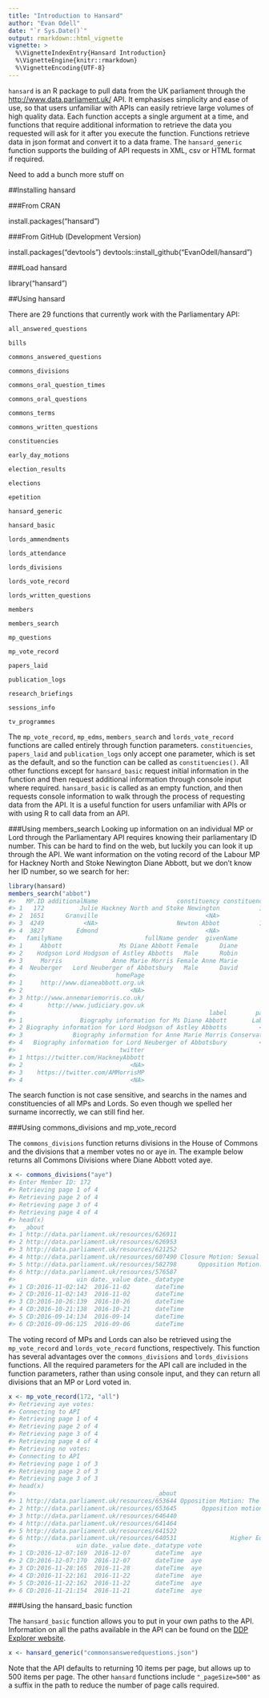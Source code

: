 ```yaml
---
title: "Introduction to Hansard"
author: "Evan Odell"
date: "`r Sys.Date()`"
output: rmarkdown::html_vignette
vignette: >
  %\VignetteIndexEntry{Hansard Introduction}
  %\VignetteEngine{knitr::rmarkdown}
  %\VignetteEncoding{UTF-8}
---
```


`hansard` is an R package to pull data from the UK parliament through the <http://www.data.parliament.uk/> API. It emphasises simplicity and ease of use, so that users unfamiliar with APIs can easily retrieve large volumes of high quality data. Each function accepts a single argument at a time, and functions that require additional information to retrieve the data you requested will ask for it after you execute the function. Functions retrieve data in json format and convert it to a data frame. The `hansard_generic` function supports the building of API requests in XML, csv or HTML format if required.



Need to add a bunch more stuff on 


##Installing hansard

###From CRAN

install.packages("hansard")

###From GitHub (Development Version)

install.packages("devtools")
devtools::install_github("EvanOdell/hansard")

###Load hansard

library("hansard")


##Using hansard

There are 29 functions that currently work with the Parliamentary API:

`all_answered_questions`

`bills`

`commons_answered_questions`

`commons_divisions`

`commons_oral_question_times`

`commons_oral_questions`

`commons_terms`

`commons_written_questions`

`constituencies`

`early_day_motions`

`election_results`

`elections`

`epetition`

`hansard_generic`

`hansard_basic`

`lords_ammendments`

`lords_attendance`

`lords_divisions`

`lords_vote_record`

`lords_written_questions`

`members`

`members_search`

`mp_questions`

`mp_vote_record`

`papers_laid`

`publication_logs`

`research_briefings`

`sessions_info`

`tv_programmes`


The `mp_vote_record`, `mp_edms`, `members_search` and `lords_vote_record` functions are called entirely through function parameters. `constituencies`, `papers_laid` and `publication_logs` only accept one parameter, which is set as the default, and so the function can be called as `constituencies()`.  All other functions except for `hansard_basic`  request initial information in the function and then request additional information through console input where required. `hansard_basic` is called as an empty function, and then requests console information to walk through the process of requesting data from the API. It is a useful function for users unfamiliar with APIs or with using R to call data from an API.

###Using members_search
Looking up information on an individual MP or Lord through the Parliamentary API requires knowing their parliamentary ID number. This can be hard to find on the web, but luckily you can look it up through the API. We want information on the voting record of the Labour MP for Hackney North and Stoke Newington Diane Abbott, but we don't know her ID number, so we search for her:

```r
library(hansard)
members_search("abbot")
#>   MP.ID additionalName                      constituency constituencyCode
#> 1   172          Julie Hackney North and Stoke Newington           146966
#> 2  1651      Granville                              <NA>               NA
#> 3  4249           <NA>                      Newton Abbot           147092
#> 4  3827         Edmond                              <NA>               NA
#>   familyName                       fullName gender  givenName
#> 1     Abbott                Ms Diane Abbott Female      Diane
#> 2    Hodgson Lord Hodgson of Astley Abbotts   Male      Robin
#> 3     Morris              Anne Marie Morris Female Anne Marie
#> 4  Neuberger   Lord Neuberger of Abbotsbury   Male      David
#>                            homePage
#> 1     http://www.dianeabbott.org.uk
#> 2                              <NA>
#> 3 http://www.annemariemorris.co.uk/
#> 4       http://www.judiciary.gov.uk
#>                                                      label        party
#> 1                Biography information for Ms Diane Abbott       Labour
#> 2 Biography information for Lord Hodgson of Astley Abbotts         <NA>
#> 3              Biography information for Anne Marie Morris Conservative
#> 4   Biography information for Lord Neuberger of Abbotsbury         <NA>
#>                             twitter
#> 1 https://twitter.com/HackneyAbbott
#> 2                              <NA>
#> 3    https://twitter.com/AMMorrisMP
#> 4                              <NA>

```
The search function is not case sensitive, and searchs in the names and constituencies of all MPs and Lords. So even though we spelled her surname incorrectly, we can still find her.


###Using commons_divisions and mp_vote_record

The `commons_divisions` function returns divisions in the House of Commons and the divisions that a member votes no or aye in. The example below returns all Commons Divisions where Diane Abbott voted aye.

```r
x <- commons_divisions("aye")
#> Enter Member ID: 172
#> Retrieving page 1 of 4
#> Retrieving page 2 of 4
#> Retrieving page 3 of 4
#> Retrieving page 4 of 4
#> head(x)
#>  _about                                                              title
#> 1 http://data.parliament.uk/resources/626911                            Opposition Motion: Community Pharmacies
#> 2 http://data.parliament.uk/resources/626953                           Opposition Motion: Police Officer Safety
#> 3 http://data.parliament.uk/resources/621252                                           Opposition Motion: Yemen
#> 4 http://data.parliament.uk/resources/607490 Closure Motion: Sexual Offences (Pardons Etc.) Bill second reading
#> 5 http://data.parliament.uk/resources/582798      Opposition Motion: NHS sustainabiliy and transformation plans
#> 6 http://data.parliament.uk/resources/576587                                Finance Bill: Report Stage Amdt 174
#>                 uin date._value date._datatype
#> 1 CD:2016-11-02:142  2016-11-02       dateTime
#> 2 CD:2016-11-02:143  2016-11-02       dateTime
#> 3 CD:2016-10-26:139  2016-10-26       dateTime
#> 4 CD:2016-10-21:138  2016-10-21       dateTime
#> 5 CD:2016-09-14:134  2016-09-14       dateTime
#> 6 CD:2016-09-06:125  2016-09-06       dateTime

```

The voting record of MPs and Lords can also be retrieved using the `mp_vote_record` and `lords_vote_record` functions, respectively. This function has several advantages over the `commons_divisions` and `lords_divisions` functions. All the required parameters for the API call are included in the function parameters, rather than using console input, and they can return all divisions that an MP or Lord voted in.

```r
x <- mp_vote_record(172, "all")
#> Retrieving aye votes:
#> Connecting to API
#> Retrieving page 1 of 4
#> Retrieving page 2 of 4
#> Retrieving page 3 of 4
#> Retrieving page 4 of 4
#> Retrieving no votes:
#> Connecting to API
#> Retrieving page 1 of 3
#> Retrieving page 2 of 3
#> Retrieving page 3 of 3
#> head(x)
#>                                       _about                                                                       title
#> 1 http://data.parliament.uk/resources/653644 Opposition Motion: The Government's plan for Brexit (Prime Minister's Amdt)
#> 2 http://data.parliament.uk/resources/653645       Opposition motion: The Government's plan for Brexit motion as amended
#> 3 http://data.parliament.uk/resources/646440                             Digital Economy Bill: Report Stage New Clause 8
#> 4 http://data.parliament.uk/resources/641464                            Opposition Motion: Education and Social Mobility
#> 5 http://data.parliament.uk/resources/641522                          Opposition Motion: National Health Service Funding
#> 6 http://data.parliament.uk/resources/640531               Higher Education and Research Bill: Report Stage New Clause 2
#>                 uin date._value date._datatype vote
#> 1 CD:2016-12-07:169  2016-12-07       dateTime  aye
#> 2 CD:2016-12-07:170  2016-12-07       dateTime  aye
#> 3 CD:2016-11-28:165  2016-11-28       dateTime  aye
#> 4 CD:2016-11-22:161  2016-11-22       dateTime  aye
#> 5 CD:2016-11-22:162  2016-11-22       dateTime  aye
#> 6 CD:2016-11-21:154  2016-11-21       dateTime  aye

```


###Using the hansard_basic function

The `hansard_basic` function allows you to put in your own paths to the API. Information on all the paths available in the API can be found on the [DDP Explorer website](http://explore.data.parliament.uk/).

```r
x <- hansard_generic("commonsansweredquestions.json")
```

Note that the API defaults to returning 10 items per page, but allows up to 500 items per page. The other `hansard` functions include `"_pageSize=500"` as a suffix in the path to reduce the number of page calls required.
